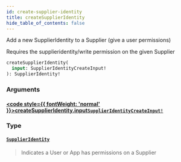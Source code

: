 ```yaml
---
id: create-supplier-identity
title: createSupplierIdentity
hide_table_of_contents: false
---
```








Add a new SupplierIdentity to a Supplier (give a user permissions)

Requires the supplieridentity/write permission on the given Supplier

```graphql
createSupplierIdentity(
  input: SupplierIdentityCreateInput!
): SupplierIdentity!
```


### Arguments

#### [<code style={{ fontWeight: 'normal' }}>createSupplierIdentity.<b>input</b></code>](#)<Bullet />[`SupplierIdentityCreateInput!`](/supply/api/graphql-admin/reference/inputs/supplier-identity-create-input) <Badge class="secondary" text="non-null"/> <Badge class="secondary" text="input"/>
> 
> 

### Type

#### [`SupplierIdentity`](/supply/api/graphql-admin/reference/objects/supplier-identity) <Badge class="secondary" text="object"/>
> Indicates a User or App has permissions on a Supplier
> 





